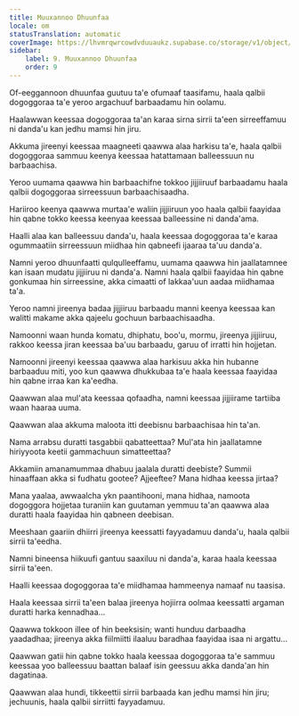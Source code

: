 ```yaml
---
title: Muuxannoo Dhuunfaa
locale: om
statusTranslation: automatic
coverImage: https://lhvmrqwrcowdvduuaukz.supabase.co/storage/v1/object/public/strapi-uploads/small_cover-tratado-de-psicologia-revolucionaria.webp-5e15e1cec4e0ebebcde5d7fc7565d8fd.webp
sidebar:
    label: 9. Muuxannoo Dhuunfaa
    order: 9
---
```

Of-eeggannoon dhuunfaa guutuu ta'e ofumaaf taasifamu, haala qalbii dogoggoraa ta'e yeroo argachuuf barbaadamu hin oolamu.

Haalawwan keessaa dogoggoraa ta'an karaa sirna sirrii ta'een sirreeffamuu ni danda'u kan jedhu mamsi hin jiru.

Akkuma jireenyi keessaa maagneeti qaawwa alaa harkisu ta'e, haala qalbii dogoggoraa sammuu keenya keessaa hatattamaan balleessuun nu barbaachisa.

Yeroo uumama qaawwa hin barbaachifne tokkoo jijjiiruuf barbaadamu haala qalbii dogoggoraa sirreessuun barbaachisaadha.

Hariiroo keenya qaawwa murtaa'e waliin jijjiiruun yoo haala qalbii faayidaa hin qabne tokko keessa keenyaa keessaa balleessine ni danda'ama.

Haalli alaa kan balleessuu danda'u, haala keessaa dogoggoraa ta'e karaa ogummaatiin sirreessuun miidhaa hin qabneefi ijaaraa ta'uu danda'a.

Namni yeroo dhuunfaatti qulqulleeffamu, uumama qaawwa hin jaallatamnee kan isaan mudatu jijjiiruu ni danda'a. Namni haala qalbii faayidaa hin qabne gonkumaa hin sirreessine, akka cimaatti of lakkaa'uun aadaa miidhamaa ta'a.

Yeroo namni jireenya badaa jijjiiruu barbaadu manni keenya keessaa kan walitti makame akka qajeelu gochuun barbaachisaadha.

Namoonni waan hunda komatu, dhiphatu, boo'u, mormu, jireenya jijjiiruu, rakkoo keessa jiran keessaa ba'uu barbaadu, garuu of irratti hin hojjetan.

Namoonni jireenyi keessaa qaawwa alaa harkisuu akka hin hubanne barbaaduu miti, yoo kun qaawwa dhukkubaa ta'e haala keessaa faayidaa hin qabne irraa kan ka'eedha.

Qaawwan alaa mul'ata keessaa qofaadha, namni keessaa jijjiirame tartiiba waan haaraa uuma.

Qaawwan alaa akkuma maloota itti deebisnu barbaachisaa hin ta'an.

Nama arrabsu duratti tasgabbii qabatteettaa? Mul'ata hin jaallatamne hiriyyoota keetii gammachuun simatteettaa?

Akkamiin amanamummaa dhabuu jaalala duratti deebiste? Summii hinaaffaan akka si fudhatu gootee? Ajjeeftee? Mana hidhaa keessa jirtaa?

Mana yaalaa, awwaalcha ykn paantihooni, mana hidhaa, namoota dogoggora hojjetaa turaniin kan guutaman yemmuu ta'an qaawwa alaa duratti haala faayidaa hin qabneen deebisan.

Meeshaan gaariin dhiirri jireenya keessatti fayyadamuu danda'u, haala qalbii sirrii ta'eedha.

Namni bineensa hiikuufi gantuu saaxiluu ni danda'a, karaa haala keessaa sirrii ta'een.

Haalli keessaa dogoggoraa ta'e miidhamaa hammeenya namaaf nu taasisa.

Haala keessaa sirrii ta'een balaa jireenya hojiirra oolmaa keessatti argaman duratti harka kennadhaa...

Qaawwa tokkoon illee of hin beeksisin; wanti hunduu darbaadha yaadadhaa; jireenya akka fiilmiitti ilaaluu baradhaa faayidaa isaa ni argattu...

Qaawwan gatii hin qabne tokko haala keessaa dogoggoraa ta'e sammuu keessaa yoo balleessuu baattan balaaf isin geessuu akka danda'an hin dagatinaa.

Qaawwan alaa hundi, tikkeettii sirrii barbaada kan jedhu mamsi hin jiru; jechuunis, haala qalbii sirriitti fayyadamuu.

